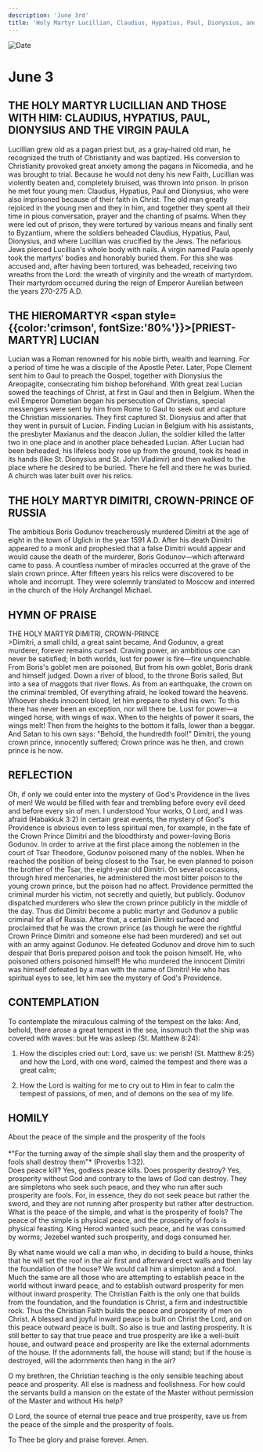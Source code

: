 ```yaml
---
description: 'June 3rd'
title: 'Holy Martyr Lucillian, Claudius, Hypatius, Paul, Dionysius, and the Virgin Paula, Hieromartyr Lucian'
---
```


<CustomPaginator />
<RunningHead />

<Image src="/title-imprint.png" height={68} width={50} alt="Date" className="title-imprint"/>

# <div id="date">June <Image className="four-dot" src="/four-dot.png" height={15} width={15} alt="" />3</div>

## THE HOLY MARTYR LUCILLIAN AND THOSE WITH HIM: CLAUDIUS, HYPATIUS, PAUL, DIONYSIUS AND THE VIRGIN PAULA

Lucillian grew old as a pagan priest but, as a gray-haired old man, he recognized the truth of Christianity and was baptized. His conversion to Christianity provoked great anxiety among the pagans in Nicomedia, and he was brought to trial. Because he would not deny his new Faith, Lucillian was violently beaten and, completely bruised, was thrown into prison. In prison he met four young men: Claudius, Hypatius, Paul and Dionysius, who were also imprisoned because of their faith in Christ. The old man greatly rejoiced in the young men and they in him, and together they spent all their time in pious conversation, prayer and the chanting of psalms. When they were led out of prison, they were tortured by various means and finally sent to Byzantium, where the soldiers beheaded Claudius, Hypatius, Paul, Dionysius, and where Lucillian was crucified by the Jews. The nefarious Jews pierced Lucillian's whole body with nails. A virgin named Paula openly took the martyrs' bodies and honorably buried them. For this she was accused and, after having been tortured, was beheaded, receiving two wreaths from the Lord: the wreath of virginity and the wreath of martyrdom. Their martyrdom occurred during the reign of Emperor Aurelian between the years 270-275 A.D.

## THE HIEROMARTYR <span style={{color:'crimson', fontSize:'80%'}}>[PRIEST-MARTYR]</span> LUCIAN

Lucian was a Roman renowned for his noble birth, wealth and learning. For a period of time he was a disciple of the Apostle Peter. Later, Pope Clement sent him to Gaul to preach the Gospel, together with Dionysius the Areopagite, consecrating him bishop beforehand. With great zeal Lucian sowed the teachings of Christ, at first in Gaul and then in Belgium. When the evil Emperor Dometian began his persecution of Christians, special messengers were sent by him from Rome to Gaul to seek out and capture the Christian missionaries. They first captured St. Dionysius and after that they went in pursuit of Lucian. Finding Lucian in Belgium with his assistants, the presbyter Maxianus and the deacon Julian, the soldier killed the latter two in one place and in another place beheaded Lucian. After Lucian had been beheaded, his lifeless body rose up from the ground, took its head in its hands (like St. Dionysius and St. John Vladimir) and then walked to the place where he desired to be buried. There he fell and there he was buried. A church was later built over his relics.

## THE HOLY MARTYR DIMITRI, CROWN-PRINCE OF RUSSIA

The ambitious Boris Godunov treacherously murdered Dimitri at the age of eight in the town of Uglich in the year 1591 A.D. After his death Dimitri appeared to a monk and prophesied that a false Dimitri would appear and would cause the death of the murderer, Boris Godunov—which afterward came to pass. A countless number of miracles occurred at the grave of the slain crown prince. After fifteen years his relics were discovered to be whole and incorrupt. They were solemnly translated to Moscow and interred in the church of the Holy Archangel Michael.


## HYMN OF PRAISE
<div style={{textAlign:'center', color:'crimson', fontWeight:'bold'}}>
THE HOLY MARTYR DIMITRI, CROWN-PRINCE
</div>
>Dimitri, a small child, a great saint became,  
And Godunov, a great murderer, forever remains cursed.  
Craving power, an ambitious one can never be satisfied;  
In both worlds, lust for power is fire—fire unquenchable.  
From Boris's goblet men are poisoned,  
But from his own goblet, Boris drank and himself judged.  
Down a river of blood, to the throne Boris sailed,  
But into a sea of maggots that river flows.  
As from an earthquake, the crown on the criminal trembled,  
Of everything afraid, he looked toward the heavens.  
Whoever sheds innocent blood, let him prepare to shed his own:  
To this there has never been an exception, nor will there be.  
Lust for power—a winged horse, with wings of wax.  
When to the heights of power it soars, the wings melt!  
Then from the heights to the bottom it falls, lower than a beggar.  
And Satan to his own says: "Behold, the hundredth fool!"  
Dimitri, the young crown prince, innocently suffered;  
Crown prince was he then, and crown prince is he now.  

## REFLECTION

Oh, if only we could enter into the mystery of God's Providence in the lives of men! We would be filled with fear and trembling before every evil deed and before every sin of men. I understood Your works, O Lord, and I was afraid (Habakkuk 3:2) In certain great events, the mystery of God's Providence is obvious even to less spiritual men, for example, in the fate of the Crown Prince Dimitri and the bloodthirsty and power-loving Boris Godunov. In order to arrive at the first place among the noblemen in the court of Tsar Theodore, Godunov poisoned many of the nobles. When he reached the position of being closest to the Tsar, he even planned to poison the brother of the Tsar, the eight-year old Dimitri. On several occasions, through hired mercenaries, he administered the most bitter poison to the young crown prince, but the poison had no affect. Providence permitted the criminal murder his victim, not secretly and quietly, but publicly. Godunov dispatched murderers who slew the crown prince publicly in the middle of the day. Thus did Dimitri become a public martyr and Godunov a public criminal for all of Russia. After that, a certain Dimitri surfaced and proclaimed that he was the crown prince (as though he were the rightful Crown Prince Dimitri and someone else had been murdered) and set out with an army against Godunov. He defeated Godunov and drove him to such despair that Boris prepared poison and took the poison himself. He, who poisoned others poisoned himself! He who murdered the innocent Dimitri was himself defeated by a man with the name of Dimitri! He who has spiritual eyes to see, let him see the mystery of God's Providence.

## CONTEMPLATION

To contemplate the miraculous calming of the tempest on the lake: And, behold, there arose a great tempest in the sea, insomuch that the ship was covered with waves: but He was asleep (St. Matthew 8:24):

1. How the disciples cried out: Lord, save us: we perish! (St. Matthew 8:25) and how the Lord, with one word, calmed the tempest and there was a great calm;

2. How the Lord is waiting for me to cry out to Him in fear to calm the tempest of passions, of men, and of demons on the sea of my life.


## HOMILY
<div style={{textAlign:'center', color:'crimson', fontWeight:'bold'}}>
About the peace of the simple and the prosperity of the fools
</div>
<br />
<div style={{textAlign:'right'}}>
*"For the turning away of the simple shall slay them and the prosperity of fools shall destroy them"* (Proverbs 1:32).
</div>
Does peace kill? Yes, godless peace kills. Does prosperity destroy? Yes, prosperity without God and contrary to the laws of God can destroy. They are simpletons who seek such peace, and they who run after such prosperity are fools. For, in essence, they do not seek peace but rather the sword, and they are not running after prosperity but rather after destruction. What is the peace of the simple, and what is the prosperity of fools? The peace of the simple is physical peace, and the prosperity of fools is physical feasting. King Herod wanted such peace, and he was consumed by worms; Jezebel wanted such prosperity, and dogs consumed her.

By what name would we call a man who, in deciding to build a house, thinks that he will set the roof in the air first and afterward erect walls and then lay the foundation of the house? We would call him a simpleton and a fool. Much the same are all those who are attempting to establish peace in the world without inward peace, and to establish outward prosperity for men without inward prosperity. The Christian Faith is the only one that builds from the foundation, and the foundation is Christ, a firm and indestructible rock. Thus the Christian Faith builds the peace and prosperity of men on Christ. A blessed and joyful inward peace is built on Christ the Lord, and on this peace outward peace is built. So also is true and lasting prosperity. It is still better to say that true peace and true prosperity are like a well-built house, and outward peace and prosperity are like the external adornments of the house. If the adornments fall, the house will stand; but if the house is destroyed, will the adornments then hang in the air?

O my brethren, the Christian teaching is the only sensible teaching about peace and prosperity. All else is madness and foolishness. For how could the servants build a mansion on the estate of the Master without permission of the Master and without His help?

O Lord, the source of eternal true peace and true prosperity, save us from the peace of the simple and the prosperity of fools.

To Thee be glory and praise forever. Amen.
